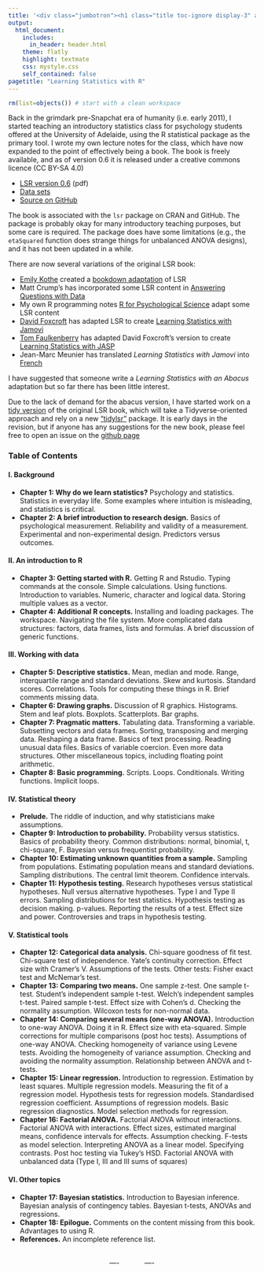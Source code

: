 ```yaml
---
title: '<div class="jumbotron"><h1 class="title toc-ignore display-3" align="center">Learning Statistics with R</h1><p class="lead" align="center">by Danielle Navarro <a href="https://twitter.com/djnavarro"><i class="fab fa-twitter"></i></a></p></div>'
output:
  html_document:
    includes:
      in_header: header.html    
    theme: flatly
    highlight: textmate
    css: mystyle.css
    self_contained: false
pagetitle: "Learning Statistics with R"
---
```


```r
rm(list=objects()) # start with a clean workspace
```

Back in the grimdark pre-Snapchat era of humanity (i.e. early 2011), I started teaching an introductory statistics class for psychology students offered at the University of Adelaide, using the R statistical package as the primary tool. I wrote my own lecture notes for the class, which have now expanded to the point of effectively being a book. The book is freely available, and as of version 0.6 it is released under a creative commons licence (CC BY-SA 4.0)

- [LSR version 0.6](./lsr-0.6.pdf) (pdf)
- [Data sets](./data.zip)
- [Source on GitHub](https://github.com/djnavarro/rbook)

The book is associated with the `lsr` package on CRAN and GitHub. The package is probably okay for many introductory teaching purposes, but some care is required. The package does have some limitations (e.g., the `etaSquared` function does strange things for unbalanced ANOVA designs), and it has not been updated in a while. 


There are now several variations of the original LSR book:

- [Emily Kothe](https://twitter.com/emilyandthelime) created a [bookdown adaptation](./book/) of LSR
- Matt Crump's has incorporated some LSR content in [Answering Questions with Data](https://crumplab.github.io/statistics/)
- My own R programming notes [R for Psychological Science](https://psyr.org/) adapt some LSR content
- [David Foxcroft](https://twitter.com/davidfoxcroft) has adapted LSR to create [Learning Statistics with Jamovi](https://sites.google.com/brookes.ac.uk/learning-stats-with-jamovi)
- [Tom Faulkenberry](https://twitter.com/tomfaulkenberry) has adapted David Foxcroft's version to create [Learning Statistics with JASP](http://learnstatswithjasp.com/)
- Jean-Marc Meunier has translated *Learning Statistics with Jamovi* into [French](https://jmeunierp8.github.io/ManuelJamovi/) 

I have suggested that someone write a *Learning Statistics with an Abacus* adaptation but so far there has been little interest. 

Due to the lack of demand for the abacus version, I have started work on a [tidy version](https://djnavarro.github.io/tidylsrbook/) of the original LSR book, which will take a Tidyverse-oriented approach and rely on a new ["tidylsr"](https://github.com/djnavarro/tidylsr) package. It is early days in the revision, but if anyone has any suggestions for the new book, please feel free to open an issue on the [github page](https://github.com/djnavarro/tidylsrbook/issues)


### Table of Contents

#### I. Background

- **Chapter 1: Why do we learn statistics?** Psychology and statistics. Statistics in everyday life. Some examples where intuition is misleading, and statistics is critical.
- **Chapter 2: A brief introduction to research design.** Basics of psychological measurement. Reliability and validity of a measurement. Experimental and non-experimental design. Predictors versus outcomes.

#### II. An introduction to R

- **Chapter 3: Getting started with R.** Getting R and Rstudio. Typing commands at the console. Simple calculations. Using functions. Introduction to variables. Numeric, character and logical data. Storing multiple values as a vector.
- **Chapter 4: Additional R concepts.** Installing and loading packages. The workspace. Navigating the file system. More complicated data structures: factors, data frames, lists and formulas. A brief discussion of generic functions.

#### III. Working with data

- **Chapter 5: Descriptive statistics.** Mean, median and mode. Range, interquartile range and standard deviations. Skew and kurtosis. Standard scores. Correlations. Tools for computing these things in R. Brief comments missing data.
- **Chapter 6: Drawing graphs.** Discussion of R graphics. Histograms. Stem and leaf plots. Boxplots. Scatterplots. Bar graphs.
- **Chapter 7: Pragmatic matters.** Tabulating data. Transforming a variable. Subsetting vectors and data frames. Sorting, transposing and merging data. Reshaping a data frame. Basics of text processing. Reading unusual data files. Basics of variable coercion. Even more data structures. Other miscellaneous topics, including floating point arithmetic.
- **Chapter 8: Basic programming.** Scripts. Loops. Conditionals. Writing functions. Implicit loops.

#### IV. Statistical theory

- **Prelude.** The riddle of induction, and why statisticians make assumptions.
- **Chapter 9: Introduction to probability.** Probability versus statistics. Basics of probability theory. Common distributions: normal, binomial, t, chi-square, F. Bayesian versus frequentist probability.
- **Chapter 10: Estimating unknown quantities from a sample.** Sampling from populations. Estimating population means and standard deviations. Sampling distributions. The central limit theorem. Confidence intervals.
- **Chapter 11: Hypothesis testing.** Research hypotheses versus statistical hypotheses. Null versus alternative hypotheses. Type I and Type II errors. Sampling distributions for test statistics. Hypothesis testing as decision making. p-values. Reporting the results of a test. Effect size and power. Controversies and traps in hypothesis testing.

#### V. Statistical tools

- **Chapter 12: Categorical data analysis.** Chi-square goodness of fit test. Chi-square test of independence. Yate's continuity correction. Effect size with Cramer's V. Assumptions of the tests. Other tests: Fisher exact test and McNemar's test.
- **Chapter 13: Comparing two means.** One sample z-test. One sample t-test. Student's independent sample t-test. Welch's independent samples t-test. Paired sample t-test. Effect size with Cohen's d. Checking the normality assumption. Wilcoxon tests for non-normal data.
- **Chapter 14: Comparing several means (one-way ANOVA).** Introduction to one-way ANOVA. Doing it in R. Effect size with eta-squared. Simple corrections for multiple comparisons (post hoc tests). Assumptions of one-way ANOVA. Checking homogeneity of variance using Levene tests. Avoiding the homogeneity of variance assumption. Checking and avoiding the normality assumption. Relationship between ANOVA and t-tests.
- **Chapter 15: Linear regression.** Introduction to regression. Estimation by least squares. Multiple regression models. Measuring the fit of a regression model. Hypothesis tests for regression models. Standardised regression coefficient. Assumptions of regression models. Basic regression diagnostics. Model selection methods for regression.
- **Chapter 16: Factorial ANOVA.** Factorial ANOVA without interactions. Factorial ANOVA with interactions. Effect sizes, estimated marginal means, confidence intervals for effects. Assumption checking. F-tests as model selection. Interpreting ANOVA as a linear model. Specifying contrasts. Post hoc testing via Tukey's HSD. Factorial ANOVA with unbalanced data (Type I, III and III sums of squares)

#### VI. Other topics

- **Chapter 17: Bayesian statistics.** Introduction to Bayesian inference. Bayesian analysis of contingency tables. Bayesian t-tests, ANOVAs and regressions.
- **Chapter 18: Epilogue.** Comments on the content missing from this book. Advantages to using R.
- **References.** An incomplete reference list.

<br>
<center>
---- &nbsp;&nbsp;
<a href="https://twitter.com/djnavarro"><i class="fab fa-twitter"></i></a> &nbsp;
<a href="https://compcogscisydney.org"><i class="fas fa-home"></i></a> &nbsp;
<a href="https://github.com/djnavarro"><i class="fab fa-github"></i></a> &nbsp;
<a href="mailto:d.navarro@unsw.edu.au"><i class="fas fa-paper-plane"></i></a>
&nbsp;&nbsp; ----
</center>
<br>
<br>

